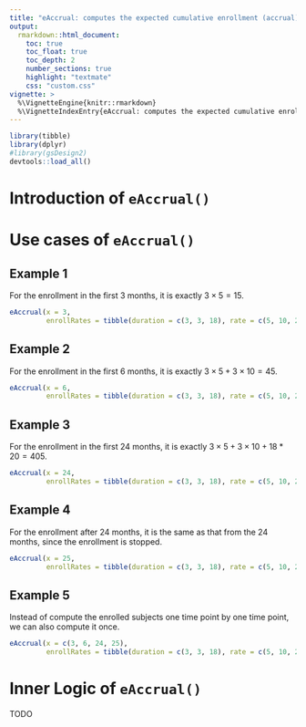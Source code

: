 ```yaml
---
title: "eAccrual: computes the expected cumulative enrollment (accrual) given a set of piecewise constant enrollment rates and times."
output:
  rmarkdown::html_document:
    toc: true
    toc_float: true
    toc_depth: 2
    number_sections: true
    highlight: "textmate"
    css: "custom.css"
vignette: >
  %\VignetteEngine{knitr::rmarkdown}
  %\VignetteIndexEntry{eAccrual: computes the expected cumulative enrollment (accrual) given a set of piecewise constant enrollment rates and times.}
---
```


```r
library(tibble)
library(dplyr)
#library(gsDesign2)
devtools::load_all()
```

# Introduction of `eAccrual()`


# Use cases of `eAccrual()`

## Example 1
For the enrollment in the first 3 months, it is exactly $3 \times 5 = 15$.
```r
eAccrual(x = 3,
         enrollRates = tibble(duration = c(3, 3, 18), rate = c(5, 10, 20)))
```

## Example 2
For the enrollment in the first 6 months, it is exactly $3 \times 5 + 3 \times 10 = 45$.
```r
eAccrual(x = 6, 
         enrollRates = tibble(duration = c(3, 3, 18), rate = c(5, 10, 20)))
```

## Example 3
For the enrollment in the first 24 months, it is exactly $3 \times 5 + 3 \times 10 + 18 * 20 = 405$.
```r
eAccrual(x = 24, 
         enrollRates = tibble(duration = c(3, 3, 18), rate = c(5, 10, 20)))
```

## Example 4
For the enrollment after 24 months, it is the same as that from the 24 months, since the enrollment is stopped.
```r
eAccrual(x = 25, 
         enrollRates = tibble(duration = c(3, 3, 18), rate = c(5, 10, 20)))
```

## Example 5
Instead of compute the enrolled subjects one time point by one time point, we can also compute it once.
```r
eAccrual(x = c(3, 6, 24, 25), 
         enrollRates = tibble(duration = c(3, 3, 18), rate = c(5, 10, 20)))
```

# Inner Logic of `eAccrual()`

TODO